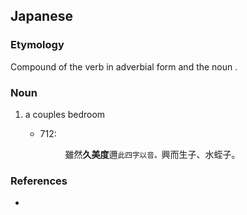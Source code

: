 ==Japanese==
{{ja-kanjitab|く|み|と|k3=ど|yomi=k}}

===Etymology===
Compound of the verb {{m|ja|組む||tr=kumu|unite}} in adverbial form and the noun {{m|ja|処||tr=to|place}}.

===Noun===
{{ja-noun|くみど}}

# {{lb|ja|archaic|sort=くみど}} a couples bedroom
#* 712: {{w|Kojiki}}
#*: 雖然'''久美度'''邇<small>此四字以音。</small>興而生子、水蛭子。

===References===
* {{cite-book
|last=Kurano
|first=Kenji
|coauthors=Yūkichi Takeda
|title=Nihon Koten Bungaku Taikei 1: [[w:Kojiki|Kojiki]]
|publisher=[[w:Iwanami Shoten Publishing|Iwanami Shoten]]
|year=1958
|location=[[w:Tōkyō|Tōkyō]]
|isbn=4-00-060001-X
}}